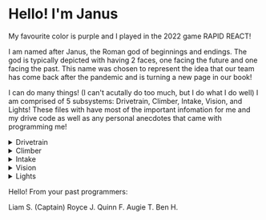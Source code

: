 # Hello! I'm Janus

My favourite color is purple and I played in the 2022 game RAPID REACT!

I am named after Janus, the Roman god of beginnings and endings. The god is typically depicted with having 2 faces, one facing the future and one facing the past. This name was chosen to represent the idea that our team has come back after the pandemic and is turning a new page in our book!

I can do many things! (I can't acutally do too much, but I do what I do well) I am comprised of 5 subsystems: Drivetrain, Climber, Intake, Vision, and Lights! These files with have most of the important infomation for me and my drive code as well as any personal anecdotes that came with programming me!

<details>
  <summary>Drivetrain</summary>
  <div>
    <div>The drivetrain consists of 4 motors in a tank drive. We have LeftLead, LeftFollow, RightLead, and RightFollow and they all work in tandem. The idea of choosing a tank drive this year was to be a more physically defensive robot in order to play defense well as well as bring able to zoom and push cargo and robots around the field. Also in this subsystem is the Gyro affectionatly named "GyroBirb"
  If it wasn't clear from the names, there are only 2 motors that we actually supply instructions to throughout the match, LeftLead and RightLead. LeftFollow and RightFollow are programmed to do whatever we tell their lead motors do which saves roboRio processing power which is really nice. (This only works on tank drivetrains becuse we really only need 2 inputs, a left side and a right side.)

  ```java
  leftFollowMotor.follow(leftLeadMotor);
  rightFollowMotor.follow(rightLeadMotor);
  ```

  Within the constuctor also exists the setup for PID Tuning but this PID tuning system is a little different from normal. Both of the PID values being tuned are being stored on the name motor because we have a distance number and a turn number, so the PID tuning is pointed at the numbers only on one motor.
  Another tidbit is that our TeleOp drive is different from our AutoDrive, AutoDrive is the only one with PID tuning, TeleOp doesn't use PID tuned driving.
</div>
    <br/>
  </div>
</details>

<details>
  <summary>Climber</summary>
  <div>
    <div>The climber is comprised of a pneumatic and 2 motors. The pneumatic controls the "Arm Tip State" and the motors move in tandem to extend or retract the climber arms. We wanted to use pneumatics becuse the speed and consistency of the pneumatics was going to be really useful for doing fast and consistent climbs.
  The motors are a little complicated. The motors control a spool that dictates how far the arm can extend. The arm has springs that always push the arm out but the spools act like leashes and keep it from extending any more than we want it to.
  The motor control is a PID loop with no kI and the auto control is really only used if we want to control the arm in a non-manual matter such as autos.
  They have a magnetic limit switch at the bottom, preventing them from going down too far and the upward limit was predefined in the code and not controllable via the player.
  Because we want to know the state of the arm so nothing runs into each other, we needed a way to find out the state of the subsystem in a fast call. To do this, we modified the control to not revolve on a TRUE/FALSE output, but rather on an ENUM that we created.
  We created 2 different ENUMS each with their 2 different states. ArmExtendState to see if the arm is extended or retracted and ArmTipState to determine if the arm was tilted in or out. The naming convention isn't exactly the greatest... but it works for us!

  ```java
  package frc.robot;

  public enum ArmExtendState {
      DOWN,
      UP
  }

  public enum ArmTipState {
      IN,
      OUT
  }
  ```
  We control the arm with 2 different buttons: D-PAD left and D-PAD down. D-PAD left follows a sequential command that: tilts the arm out, extends the arms, and tilts the arms up. D-PAD down just retracts the arm. We programmed it like this to automate it for the drivers and make the climbing process an easier process.

  ```java
  public FullClimbPhase1(OldClimber climber, Intake intake, LightsHardware lights) {
  ClimbLights climbLights = new ClimbLights(lights);
  addCommands(
    new InstantCommand(() -> { climbLights.schedule(); }),
    new MoveArm(intake, IntakeArmState.armDown),
    new TiltBackAndExtend(climber),
    new ArmPneumaticTipping(climber, ArmTipState.IN)
  );
}
  ```

</div>
    <br/>
  </div>
</details>

<details>
  <summary>Intake</summary>
  <div>
    <div>The intake is another subsystem that has 1 pneumatic and 2 motors. The pneumatic would raise and lover the intake of the robot and the motors on the end would be the things spinning bars to acutally intake and outtake the cargo.
  The programming is not as complicated as some of the other subsystems. An interesting part however is that the intake could hold 2 pieces of cargo and intake/outtkake them separatly from each other. This system wasn't flawless, but it worked for the most part. To control the height of the intake, there were 2 buttons to control the pneumatic to either make the inake go up or down and similarly, there were 4 buttons for the motors: left intake, right intake, left outtake, right outtake. 

  ```java
  if (ps4Controller.getL2Button()) {
      intake.leftIntake(IN_SPEED);
    } else if (ps4Controller.getL1Button()) {
      intake.leftIntake(OUT_SPEED);
    } else {
      intake.leftIntake(0);
    }
    if (ps4Controller.getR2Button()) {
      intake.rightIntake(IN_SPEED);
    } else if (ps4Controller.getR1Button()) {
      intake.rightIntake(OUT_SPEED);
    } else {
      intake.rightIntake(0);
    }
  ```
  
</div>
    <br/>
  </div>
</details>

<details>
  <summary>Vision</summary>
  <div>
    <div>There are 3 cameras on the robot. The limelight, a pixy, and a generic webcam. The limelight wasn't finished, but the idea was to be able to look at the center pillar and rotate to point to make scoring consistent. The pixy was implimented at home, but at competitions it went a little awry.
  The pixy was supposed to identify the color of ball in our rollers and transmit that data to our lights. This was especially helpful if we had different colored balls in our rollers. We used an enum to dictate what kind of balls we have but the pixy was heavilly reliant on the lighting and once we made it to competition, the lighting at competiton was different than the one at home so it didn't work 

  ```java
  public enum CargoState {
    Empty,
    Red,
    Blue,
}
  ```
</div>
    <br/>
  </div>
</details>

<details>
  <summary>Lights</summary>
  <div>
    <div>The lights this year were kind of a last minute add. We wanted to put lights on the robot after it finished so we decided to slap them on there attached to the intake. This turned out way prettier than we were expecing it to. We made 4 states for the lights that were going to be used: 
    <ul>
      <li>Purple, which made them all purplee</li>
      <li>Rainbow, which were some ooh ahh swirly lights</li>
      <li>Climbing, which made purple bits go upwards</li>
      <li>Pit lights which made the robot go dim but not off to make robot surgery a little easier</li>
    </ul>
    </div>
</div>
    <br/>
</details>

Hello! From your past programmers:

Liam S. (Captain)
Royce J.
Quinn F.
Augie T.
Ben H.